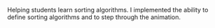 Helping students learn sorting algorithms. I implemented the ability to define sorting algorithms and to step through the animation.
